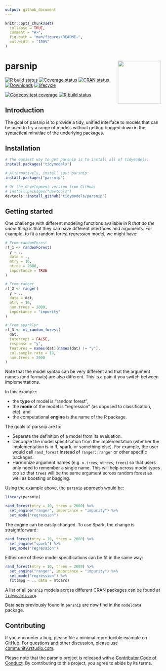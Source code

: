 ```yaml
---
output: github_document
---
```


<!-- README.md is generated from README.Rmd. Please edit that file -->

```r
knitr::opts_chunk$set(
  collapse = TRUE,
  comment = "#>",
  fig.path = "man/figures/README-",
  out.width = "100%"
)
```

# parsnip <a href='https://parsnip.tidymodels.org'><img src='man/figures/logo.png' align="right" height="139" /></a>

<!-- badges: start -->
[![R build status](https://github.com/tidymodels/parsnip/workflows/R-CMD-check/badge.svg)](https://github.com/tidymodels/parsnip)
[![Coverage status](https://codecov.io/gh/tidymodels/parsnip/branch/master/graph/badge.svg)](https://codecov.io/github/tidymodels/parsnip?branch=master)
[![CRAN status](https://www.r-pkg.org/badges/version/parsnip)](https://CRAN.R-project.org/package=parsnip)
[![Downloads](http://cranlogs.r-pkg.org/badges/parsnip)](https://cran.rstudio.com/package=parsnip)
[![lifecycle](https://img.shields.io/badge/lifecycle-maturing-blue.svg)](https://www.tidyverse.org/lifecycle/#maturing)

[![Codecov test coverage](https://codecov.io/gh/tidymodels/parsnip/branch/master/graph/badge.svg)](https://codecov.io/gh/tidymodels/parsnip?branch=master)
[![R build status](https://github.com/tidymodels/parsnip/workflows/R-CMD-check/badge.svg)](https://github.com/tidymodels/parsnip/actions)
<!-- badges: end -->

## Introduction

The goal of parsnip is to provide a tidy, unified interface to models that can be used to try a range of models without getting bogged down in the syntactical minutiae of the underlying packages. 

## Installation

```r
# The easiest way to get parsnip is to install all of tidymodels:
install.packages("tidymodels")

# Alternatively, install just parsnip:
install.packages("parsnip")

# Or the development version from GitHub:
# install.packages("devtools")
devtools::install_github("tidymodels/parsnip")
```


## Getting started

One challenge with different modeling functions available in R _that do the same thing_ is that they can have different interfaces and arguments. For example, to fit a random forest _regression_ model, we might have:

```r
# From randomForest
rf_1 <- randomForest(
  y ~ ., 
  data = ., 
  mtry = 10, 
  ntree = 2000, 
  importance = TRUE
)

# From ranger
rf_2 <- ranger(
  y ~ ., 
  data = dat, 
  mtry = 10, 
  num.trees = 2000, 
  importance = "impurity"
)

# From sparklyr
rf_3 <- ml_random_forest(
  dat, 
  intercept = FALSE, 
  response = "y", 
  features = names(dat)[names(dat) != "y"], 
  col.sample.rate = 10,
  num.trees = 2000
)
```

Note that the model syntax can be very different and that the argument names (and formats) are also different. This is a pain if you switch between implementations. 

In this example: 

* the **type** of model is "random forest", 
* the **mode** of the model is "regression" (as opposed to classification, etc), and 
* the computational **engine** is the name of the R package. 


The goals of parsnip are to:

* Separate the definition of a model from its evaluation.
* Decouple the model specification from the implementation (whether the implementation is in R, spark, or something else). For example, the user would call `rand_forest` instead of `ranger::ranger` or other specific packages. 
* Harmonize argument names (e.g. `n.trees`, `ntrees`, `trees`) so that users only need to remember a single name. This will help _across_ model types too so that `trees` will be the same argument across random forest as well as boosting or bagging. 

Using the example above, the `parsnip` approach would be:

```r
library(parsnip)

rand_forest(mtry = 10, trees = 2000) %>%
  set_engine("ranger", importance = "impurity") %>%
  set_mode("regression")
```

The engine can be easily changed. To use Spark, the change is straightforward:

```r
rand_forest(mtry = 10, trees = 2000) %>%
  set_engine("spark") %>%
  set_mode("regression")
```

Either one of these model specifications can be fit in the same way:

```r
rand_forest(mtry = 10, trees = 2000) %>%
  set_engine("ranger", importance = "impurity") %>%
  set_mode("regression") %>%
  fit(mpg ~ ., data = mtcars)
```

A list of all `parsnip` models across different CRAN packages can be found at
[`tidymodels.org`](https://www.tidymodels.org/find/).

Data sets previously found in `parsnip` are now find in the `modeldata` package. 


## Contributing

If you encounter a bug, please file a minimal reproducible example on [GitHub](https://github.com/tidymodels/parsnip/issues). For questions and other discussion, please use [community.rstudio.com](https://community.rstudio.com/).

Please note that the parsnip project is released with a [Contributor Code of Conduct](https://contributor-covenant.org/version/2/0/CODE_OF_CONDUCT.html). By contributing to this project, you agree to abide by its terms.
